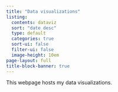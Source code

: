 ```yaml
---
title: "Data visualizations"
listing:
  contents: dataviz
  sort: "date desc"
  type: default
  categories: true
  sort-ui: false
  filter-ui: false
  image-height: 10em
page-layout: full
title-block-banner: true
---
```



This webpage hosts my data visualizations. 

